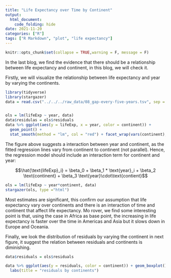 ---
title: "Life Expectancy over Time by Continent"
output:
  html_document:
    code_folding: hide
date: 2021-11-20
categories: ["R"]
tags: ["R Markdown", "plot", "life expectancy"]
---

```{r setup, include=FALSE}
knitr::opts_chunk$set(collapse = TRUE,warning = F, message = F)
```


In the last blog, we find the evidence that there should be a relationship between life expectancy and continent, in this blog, we will check it. 

Firstly, we will visualize the relationship between life expectancy and year by varying the continents.



```{r, results='asis'}
library(tidyverse)
library(stargazer)
data = read.csv("../../../raw_data/08_gap-every-five-years.tsv", sep = "\t")


ols = lm(lifeExp ~ year, data)
data$residulas = ols$residuals
data %>% ggplot(aes(y = lifeExp, x = year, color = continent)) + 
  geom_point() +
  stat_smooth(method = "lm", col = "red") + facet_wrap(vars(continent), scales = "free") + theme(legend.position = "none")


```



The figure above suggests a interaction between year and continent, as the fitted regression lines vary from continent to continent (not parallel). Hence, the regression model should include an interaction term for continent and year:


$$\hat{\text{lifeExp}_i} = \beta_0 + \beta_1 * \text{year}_i + \beta_2 \text{continent} + \beta_3 \text{year}\cdot\text{contient}$$


```{r,results='asis'}



ols = lm(lifeExp ~ year*continent, data)
stargazer(ols, type ="html")
```

Most estimates are significant, this confirm our assumption that life expectancy vary over continents and there is an interaction of time and continent that affect life expectancy. Mo rover, we find some interesting point is that,  using the case in Africa as base point, the increasing in life expectancy is faster over the time in Americas and Asia but it slows down in Europe and Oceania. 

Finally, we look the distribution of residuals by varying the continent in next figure, it suggest the  relation between residuals and continents is diminishing. 


```{r}
data$residuals = ols$residuals 

data %>% ggplot(aes(y = residuals, color = continent)) + geom_boxplot() + 
  labs(title = "residuals by continents")

```


